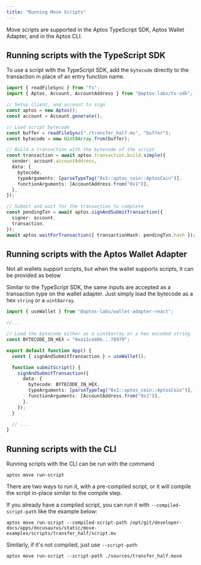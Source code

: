 ```yaml
---
title: "Running Move Scripts"
---
```



Move scripts are supported in the Aptos TypeScript SDK, Aptos Wallet Adapter,
and in the Aptos CLI.

## Running scripts with the TypeScript SDK

To use a script with the TypeScript SDK, add the `bytecode` directly to the
transaction in place of an entry function name.

```typescript
import { readFileSync } from "fs";
import { Aptos, Account, AccountAddress } from "@aptos-labs/ts-sdk";

// Setup client, and account to sign
const aptos = new Aptos();
const account = Account.generate();

// Load script bytecode
const buffer = readFileSync("./transfer_half.mv", "buffer");
const bytecode = new Uint8Array.from(buffer);

// Build a transaction with the bytecode of the script
const transaction = await aptos.transaction.build.simple({
  sender: account.accountAddress,
  data: {
    bytecode,
    typeArguments: [parseTypeTag("0x1::aptos_coin::AptosCoin")],
    functionArguments: [AccountAddress.from("0x1")],
  },
});

// Submit and wait for the transaction to complete
const pendingTxn = await aptos.signAndSubmitTransaction({
  signer: account,
  transaction,
});
await aptos.waitForTransaction({ transactionHash: pendingTxn.hash });
```

## Running scripts with the Aptos Wallet Adapter

<Aside type="caution">
  Not all wallets support scripts, but when the wallet supports scripts, it can be
  provided as below
</Aside>

Similar to the TypeScript SDK, the same inputs are accepted as a transaction
type on the wallet adapter. Just simply load the bytecode as a hex `string` or
a `uint8array`.

```typescript
import { useWallet } from "@aptos-labs/wallet-adapter-react";

//...

// Load the bytecode either as a uint8array or a hex encoded string
const BYTECODE_IN_HEX = "0xa11ceb0b...78979";

export default function App() {
  const { signAndSubmitTransaction } = useWallet();

  function submitScript() {
    signAndSubmitTransaction({
      data: {
        bytecode: BYTECODE_IN_HEX,
        typeArguments: [parseTypeTag("0x1::aptos_coin::AptosCoin")],
        functionArguments: [AccountAddress.from("0x1")],
      },
    });
  }

  // ...
}
```

## Running scripts with the CLI

Running scripts with the CLI can be run with the command

```shellscript filename="Terminal"
aptos move run-script
```

There are two ways to run it, with a pre-compiled script, or it will compile the
script in-place similar to the compile step.

If you already have a compiled script, you can run it
with `--compiled-script-path` like the example below:

```shellscript filename="Terminal"
aptos move run-script --compiled-script-path /opt/git/developer-docs/apps/docusaurus/static/move-examples/scripts/transfer_half/script.mv
```

Similarly, if it's not compiled, just use `--script-path`

```shellscript filename="Terminal"
aptos move run-script --script-path ./sources/transfer_half.move
```
